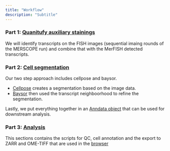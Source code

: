 ```yaml
---
title: "Workflow"
description: "Subtitle"
---
```




### Part 1: [Quanitufy auxiliary stainings](auxiliary/index.qmd)

We will identify transcripts on the FISH images (sequential imaing rounds of the MERSCOPE run) and combine that with the MerFISH detected transcripts.

### Part 2: [Cell segmentation](cell_segmentation/index.qmd)

Our two step approach includes cellpose and baysor.

- [Cellpose](cell_segmentation/cellpose/index.qmd) creates a segmentation based on the image data. 
- [Baysor](cell_segmentation/baysor/index.qmd) then used the transcript neighboorhood to refine the segmentation.

Lastly, we put everything together in an [Anndata object](cell_segmentation/anndata/index.qmd) that can be used for downstream analysis.

### Part 3: [Analysis](analysis//index.qmd)

This sections contains the scripts for QC, cell annotation and the export to ZARR and OME-TIFF that are used in the [browser](https://merscope.heeg.io)